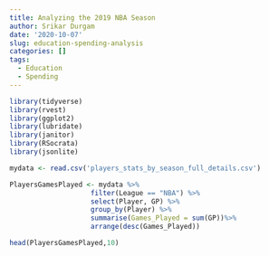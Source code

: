```yaml
---
title: Analyzing the 2019 NBA Season
author: Srikar Durgam
date: '2020-10-07'
slug: education-spending-analysis
categories: []
tags:
  - Education
  - Spending
---
```


```r
library(tidyverse)
library(rvest)
library(ggplot2)
library(lubridate)
library(janitor)
library(RSocrata)
library(jsonlite)
```

```r

mydata <- read.csv('players_stats_by_season_full_details.csv')

```

```r
PlayersGamesPlayed <- mydata %>% 
                    filter(League == "NBA") %>%
                    select(Player, GP) %>%
                    group_by(Player) %>%
                    summarise(Games_Played = sum(GP))%>%
                    arrange(desc(Games_Played))

head(PlayersGamesPlayed,10)
```


